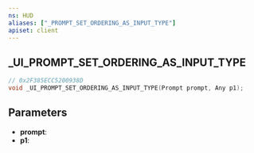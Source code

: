 ```yaml
---
ns: HUD
aliases: ["_PROMPT_SET_ORDERING_AS_INPUT_TYPE"]
apiset: client
---
```

## _UI_PROMPT_SET_ORDERING_AS_INPUT_TYPE

```c
// 0x2F385ECC5200938D
void _UI_PROMPT_SET_ORDERING_AS_INPUT_TYPE(Prompt prompt, Any p1);
```


## Parameters
* **prompt**:
* **p1**: